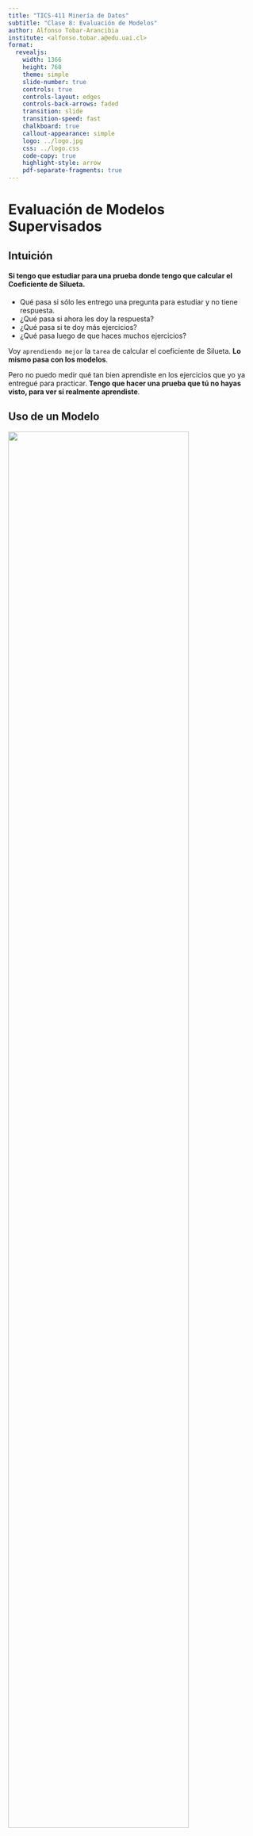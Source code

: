 ```yaml
---
title: "TICS-411 Minería de Datos"
subtitle: "Clase 8: Evaluación de Modelos"
author: Alfonso Tobar-Arancibia
institute: <alfonso.tobar.a@edu.uai.cl>
format:
  revealjs: 
    width: 1366
    height: 768
    theme: simple
    slide-number: true
    controls: true
    controls-layout: edges
    controls-back-arrows: faded
    transition: slide
    transition-speed: fast
    chalkboard: true
    callout-appearance: simple
    logo: ../logo.jpg
    css: ../logo.css
    code-copy: true
    highlight-style: arrow
    pdf-separate-fragments: true
---
```



# Evaluación de Modelos Supervisados 


## Intuición {.smaller}

#### Si tengo que estudiar para una prueba donde tengo que calcular el Coeficiente de Silueta.

::: {.incremental}
* Qué pasa si sólo les entrego una pregunta para estudiar y no tiene respuesta.
* ¿Qué pasa si ahora les doy la respuesta?
* ¿Qué pasa si te doy más ejercicios?
* ¿Qué pasa luego de que haces muchos ejercicios?
:::

::: {.callout-tip .fragment}
Voy `aprendiendo mejor` la `tarea` de calcular el coeficiente de Silueta. **Lo mismo pasa con los modelos**.
:::

::: {.callout-important .fragment}
Pero no puedo medir qué tan bien aprendiste en los ejercicios que yo ya entregué para practicar. **Tengo que hacer una prueba que tú no hayas visto, para ver si realmente aprendiste**.
:::

## Uso de un Modelo {.smaller}

![](img/clase-9/model_usage.png){.lightbox fig-align="center" width="85%"}


::: {.callout-warning .fragment}
**¿Cómo saber que el modelo está funcionando como esperamos?**
:::

## Métricas

El Rendimieto de un Modelo de Clasificación permite evaluar el `error` asociado al proceso de predicción.

::: {.callout}

Clase Positiva
: Corresponde a la clase/evento de interés. Ej: Tiene cancer, va a pagar su deuda, es un gato. Normalmente se denota como la `Clase 1`.

Clase Negativa
: Corresponde a la clase/evento contrario al de interés. Ej: No tiene cancer, no va a pagar su deuda, no es un gato. Normalmente se denota como la `Clase 0`. 
:::

## Métricas: Matriz de Confusión {.smaller}

> La Matriz de Confusión ordena los valores correctamente predichos y también los distintos errores que el modelo puede cometer.

::: {.columns}
::: {.column width="40%"}
![](img/clase-9/conf_mat.png){.lightbox fig-align="center"}
:::
::: {.column width="60%"}
TP (Verdaderos Positivos)
: Corresponde a valores reales de la clase 1 que fueron correctamente predichos como clase 1.

TN (Verdaderos Negativos)
: Corresponde a valores reales de la clase 0 que fueron correctamente predichos como clase 0.

FP (Falsos Positivos)
: Corresponde a valores reales de la clase 0 que fueron incorrectamente predichos como clase 1.

FN (Falsos Negativos)
: Corresponde a valores reales de la clase 1 que fueron incorrectamente predichos como clase 0.
:::
::: 

## Métricas: A partir de la Matriz de Confusión {.smaller}

::: {.columns}
::: {.column}
::: {.callout appearance="default"}
## Accuracy
$$\frac{TP + TN}{TP + TN + FP + FN}$$
:::

::: {.callout appearance="default"}
## Precision
$$\frac{TP}{TP + FP}$$
:::

:::
::: {.column}
::: {.callout appearance="default"}
## Recall
$$\frac{TP}{TP + FN}$$
:::
::: {.callout appearance="default"}
## F1-Score
$$\frac{2\cdot Precision \cdot Recall}{Precision + Recall} = \frac{2 \cdot TP}{2\cdot TP + FP + FN}$$
:::
:::
::: 

::: {.callout-tip}
* **Accuracy** es probablemente la métrica más sencilla y más utilizada.
* **Precision** y **Recall** ponderarán distintos errores (FP y FN respectivamente) con mayor severidad. Ambas métricas son Antagonistas. 
* **F1-Score** corresponde a la media armónica del **Precision** y **Recall,** y tiende a ponderar los errores de manera más balanceada. 
:::

### ¿Cuándo utilizar cada tipo de error? (Pendiente de ejemplos). 

## Curva ROC {.smaller}

La curva ROC fue desarrollada en 1950 para analizar señales ruidosas. La curva ROC permite al operador contrapesar la tasa de verdaderos positivos (Eje $y$) versus los falsos positivos (Eje x).

> El área bajo la curva representa la `calidad del modelo`. Una manera de interpretarla es como la probabilidad de que una predicción de la clase positiva tenga mayor probabilidad que una de clase negativa. En otras palabras, que las probabilidades se encuentren correctamente ordenadas. Por lo tanto varía entre 0.5 y 1. 


::: {.columns}
::: {.column}
![](img/clase-9/roc.png){.lightbox fig-align="center" width="80%"}
:::
::: {.column}

##### ROC $\sim$ 0.5
![](img/clase-9/roc_ex_1.png){.lightbox fig-align="center" width="90%"}

##### ROC $\sim$ 1
![](img/clase-9/roc_ex_2.png){.lightbox fig-align="center" width="90%"}
:::
::: 

## Evaluación {.smaller}

> La evaluación de modelos supervisados es fundamental. De no hacerlo de forma correcta podemos quedarnos con una idea muy equivocada del rendimiento del modelo.

* Esto es importante ya que un modelo con un rendimiento incorrecto puede entregar predicciones completamente inútiles. 

Cross Validation (Validación Cruzada)
: > Se debe evaluar el rendimiento de un modelo en un `dataset diferente` al que fue entrenado. Esta es la única manera en la que se puede medir el poder de generalización.

Generalización
: > Corresponde a la habilidad de un modelo de adaptarse apropiadamente a datos no vistos previamente. 

::: {.callout-important}
Para esto se asume que todos los datos son i.i.d (`idependent and identically distributed`). De no lograr esto, lograr buenos rendimientos es más difícil.
:::

## Validación Cruzada: Holdout {.smaller}

> También es conocido como `Train Test Split` o simplemente `Split`. Corresponde a la separacion de nuestra data cuando con el proposito de aislar observaciones que el modelo no vea para una correcta evaluación.

::: {.columns}
::: {.column width="30%"}
![](img/clase-9/dataset.png){.lightbox fig-align="center" width="85%"}
:::
::: {.column width="30%"}

::: {.r-stack}

![](img/clase-9/trainset.png){.lightbox fig-align="center" width="85%" .fragment fragment-index=1}

![](img/clase-9/split.png){.lightbox fig-align="center" width="85%" .fragment fragment-index=2}
::: 
:::
::: {.column width="40%"}

::: {.callout-caution .fragment fragment-index=1}
* El `train set` es la porción de los datos que se utilizará `exclusivamente` para entrenar los datos. 
:::

::: {.callout-tip .fragment fragment-index=2}
* El `test set` es la porción de los datos que se utilizará exclusivamente para validar los datos. 
* El `test set` simula los datos que eventualmente entrarán el modelo para obtener una predicción. 
:::

::: {.callout-note .fragment fragment-index=3}
* Normalmente se utilizan splits del tipo 70/30, 80/20 o 90/10.
:::

::: {.callout-important .fragment fragment-index=4}
* ¿Cuál es el problema con este tipo de validación?
:::

:::
::: 

## Variante Holdout

::: {.columns}
::: {.column}
::: {.r-stack}
![](img/clase-9/trainset.png){.lightbox fig-align="center" .fragment fragment-index=1}

![](img/clase-9/train-val.png){.lightbox fig-align="center" .fragment fragment-index=2}

![](img/clase-9/full-holdout.png){.lightbox fig-align="center" .fragment fragment-index=3}
:::
:::
::: {.column}
::: {.callout-warning .fragment fragment-index=2}
* Se agrega un `validation set` el cuál se utilizará para escoger los `hiperparámetros` que muestren un mejor poder de generalización.
:::

::: {.callout-tip .fragment fragment-index=3}
* El `train set` y el `test set` cumplen la misma función que tenían antes.
:::
:::
::: 

## Variante Holdout: Procedimiento {.smaller}

::: {.columns}
::: {.column width="30%"}
![](img/clase-9/full-holdout.png){.lightbox fig-align="center" }
:::
::: {.column width="70%" .fragment}

#### Procedimiento

* Repetir para cada `Modelo` a probar.

::: {.callout-important}
* Vamos a entender un modelo como la combinación de un `Algoritmo de Aprendizaje` + `Hiperparámetros` + `Preprocesamiento`.
:::

::: {.incremental}
1. Se entrena cada `Modelo` en el `train set`. Se mide una métrica de Evaluación apropiada utilizando el `Validation Set`. La llamaremos ***métrica de Validación***.
2. Se escoge el mejor `Modelo` como el que tenga la mejor ***métrica de Validación***.
3. Se reentrena el ***modelo escogido*** pero ahora en un *"nuevo set"* compuesto por el `Train set` + el `Validation set`. 
4. Se reporta el rendimiento final del ***mejor modelo*** (al momento del diseño) utilizando métricas medidas en el `Test Set`.
:::

:::
::: 

## K-Fold CV {.smaller}

::: {.callout-caution}
* El proceso de Holdout podría llevar a un proceso de overfitting del Test Set si el modelo no es lo suficientemente robusto. 
* Definiremos la robustez más adelante.
:::


::: {.columns}
::: {.column width="40%"}

::: {.callout-note }
El K-Fold CV se aplica sólo al `Train Set` y la métrica final que se reporta utilizando el `Test Set`.
:::

![](img/clase-9/K-Fold.png){.lightbox fig-align="center" }
:::
::: {.column width="60%"}
Fold
: Entenderemos Folds como divisiones que haremos a nuestro dataset. (En el ejemplo se divide el dataset en 5 Folds). 

Split
: Entenderemos Splits, como iteraciones. En cada iteración utilizaremos un Fold como `Validation Set` y todos los Folds restantes como `Train Set`. 

::: {.callout-important}
* La métrica final se calculará como el promedio de las ***Métricas de Validación*** para cada `Split`. 
* A veces la variabilidad (medido a través de la Desviación Estándar) también es usado como criterio para elegir el mejor modelo. 
:::

:::
::: 

## Bootstrap {.smaller}

Consiste en generar subgrupos aleatorios con repetición. Normalmente requiere específicar el tamaño de la muestra de entrenamiento. Y la cantidad de repeticiones que del proceso. Los sets de validación (en morado) acá se denominan ***out-of-bag*** samples.

::: {.columns}
::: {.column width="40%"}
![](img/clase-9/data_boot.png){.lightbox fig-align="center" }

::: {.callout-tip}
* La métrica final a reportar se mide como el promedio de los ***out-of-bag*** samples.
:::
:::
::: {.column width="60%"}
![](img/clase-9/iter_boot.png){.lightbox fig-align="center" width="50%"}
:::
::: 

## Variantes y Consejos {.smaller}

Stratified K-Fold
: Es la variante más utilizada de K-Fold el cual genera los folds considerando que se mantenga la proporción de etiquetas en cada Fold.

Leave One Out
: Sería una variante con $K=n$. Por lo tanto, el `Validation Set` tiene sólo una observación. 

::: {.callout-tip appearance="default" style="font-size: 130%;"}

#### ¿Cuando usar cada uno?

* Si se tiene una cantidad de datos suficiente (normalmente tamaños muy grandes se prefiere) el **Holdout.** 
  * Entre más registros, menos % de `Validation Set` se deja.
* Si se requiere robustez, o hay Test sets que son muy variables se prefiere **K-Fold.**
  * Si es que hay desbalance de clases, se prefiere la versión **Stratified**.  
* Si se tienen ***muy pocos*** datos, entonces utilizar **Leave-One-Out**.
* **Bootstrap** también es utilizado cuando se tengan pocos datos. Aunque suele ser un approach más estadístico.
:::

## Data Leakage

Fuga de Datos
: Se refiere al proceso donde el modelo por alguna razón conoce información que no debería conocer. Puede ser información del `Test Set` o variables que revelan información primordial sobre la etiqueta.

::: {.callout-tip}
Se recomienda siempre que sea posible utilizar `Pipelines` para poder evitar el **Data Leakage**. 
:::


## Baseline
TODO: Crear baselines...
# Arrivederci!


::: {.footer}
<p xmlns:cc="http://creativecommons.org/ns#" xmlns:dct="http://purl.org/dc/terms/"><span property="dct:title">Tics-411 Minería de Datos</span> está licenciado bajo <a href="http://creativecommons.org/licenses/by-nc-sa/4.0/?ref=chooser-v1" target="_blank" rel="license noopener noreferrer" style="display:inline-block;">CC BY-NC-SA 4.0

<img style="height:22px!important;margin-left:3px;vertical-align:text-bottom;" src="https://mirrors.creativecommons.org/presskit/icons/cc.svg?ref=chooser-v1"><img style="height:22px!important;margin-left:3px;vertical-align:text-bottom;" src="https://mirrors.creativecommons.org/presskit/icons/by.svg?ref=chooser-v1"><img style="height:22px!important;margin-left:3px;vertical-align:text-bottom;" src="https://mirrors.creativecommons.org/presskit/icons/nc.svg?ref=chooser-v1"><img style="height:22px!important;margin-left:3px;vertical-align:text-bottom;" src="https://mirrors.creativecommons.org/presskit/icons/sa.svg?ref=chooser-v1"></a></p>
:::